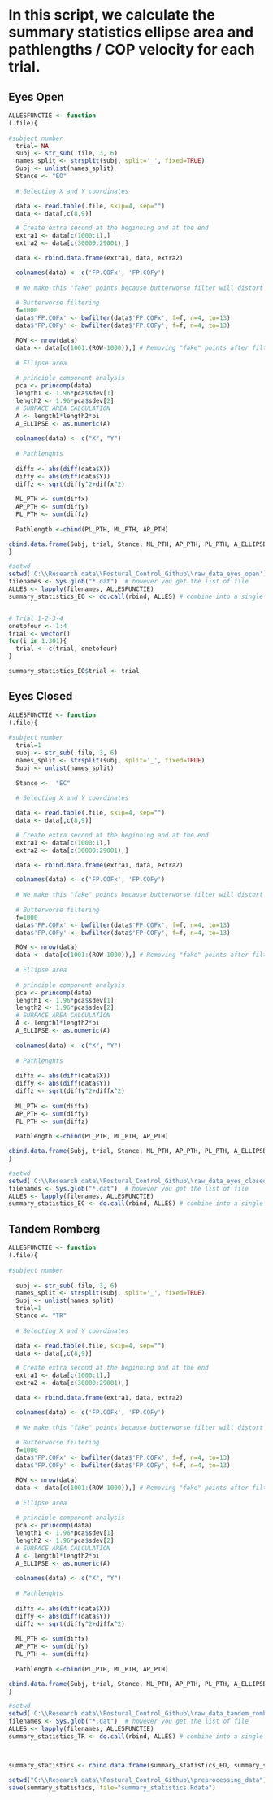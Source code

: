 # In this script, we calculate the summary statistics ellipse area and pathlengths / COP velocity for each trial. 

## Eyes Open
```r

ALLESFUNCTIE <- function
(.file){
  
#subject number
  trial= NA
  subj <- str_sub(.file, 3, 6)
  names_split <- strsplit(subj, split='_', fixed=TRUE)
  Subj <- unlist(names_split)
  Stance <- "EO"
  
  # Selecting X and Y coordinates

  data <- read.table(.file, skip=4, sep="")
  data <- data[,c(8,9)]

  # Create extra second at the beginning and at the end
  extra1 <- data[c(1000:1),]
  extra2 <- data[c(30000:29001),]

  data <- rbind.data.frame(extra1, data, extra2)

  colnames(data) <- c('FP.COFx', 'FP.COFy')
  
  # We make this "fake" points because butterworse filter will distort the first and last data points.
  
  # Butterworse filtering
  f=1000
  data$'FP.COFx' <- bwfilter(data$'FP.COFx', f=f, n=4, to=13)
  data$'FP.COFy' <- bwfilter(data$'FP.COFy', f=f, n=4, to=13)

  ROW <- nrow(data)
  data <- data[c(1001:(ROW-1000)),] # Removing "fake" points after filter application
  
  # Ellipse area 
  
  # principle component analysis
  pca <- princomp(data)
  length1 <- 1.96*pca$sdev[1]
  length2 <- 1.96*pca$sdev[2]
  # SURFACE AREA CALCULATION
  A <- length1*length2*pi
  A_ELLIPSE <- as.numeric(A)
  
  colnames(data) <- c("X", "Y")
  
  # Pathlenghts
  
  diffx <- abs(diff(data$X))
  diffy <- abs(diff(data$Y))
  diffz <- sqrt(diffy^2+diffx^2)
  
  ML_PTH <- sum(diffx)
  AP_PTH <- sum(diffy)
  PL_PTH <- sum(diffz)
  
  Pathlength <-cbind(PL_PTH, ML_PTH, AP_PTH)

cbind.data.frame(Subj, trial, Stance, ML_PTH, AP_PTH, PL_PTH, A_ELLIPSE)
}

#setwd
setwd('C:\\Research data\\Postural_Control_Github\\raw_data_eyes_open')
filenames <- Sys.glob("*.dat")  # however you get the list of file
ALLES <- lapply(filenames, ALLESFUNCTIE)
summary_statistics_EO <- do.call(rbind, ALLES) # combine into a single dataframe


# Trial 1-2-3-4
onetofour <- 1:4
trial <- vector()
for(i in 1:301){
  trial <- c(trial, onetofour)
}

summary_statistics_EO$trial <- trial


```


## Eyes Closed
```r


ALLESFUNCTIE <- function
(.file){
  
#subject number
  trial=1
  subj <- str_sub(.file, 3, 6)
  names_split <- strsplit(subj, split='_', fixed=TRUE)
  Subj <- unlist(names_split)
  
  Stance <-  "EC"
  
  # Selecting X and Y coordinates

  data <- read.table(.file, skip=4, sep="")
  data <- data[,c(8,9)]

  # Create extra second at the beginning and at the end
  extra1 <- data[c(1000:1),]
  extra2 <- data[c(30000:29001),]

  data <- rbind.data.frame(extra1, data, extra2)

  colnames(data) <- c('FP.COFx', 'FP.COFy')
  
  # We make this "fake" points because butterworse filter will distort the first and last data points.
  
  # Butterworse filtering
  f=1000
  data$'FP.COFx' <- bwfilter(data$'FP.COFx', f=f, n=4, to=13)
  data$'FP.COFy' <- bwfilter(data$'FP.COFy', f=f, n=4, to=13)

  ROW <- nrow(data)
  data <- data[c(1001:(ROW-1000)),] # Removing "fake" points after filter application
  
  # Ellipse area 
  
  # principle component analysis
  pca <- princomp(data)
  length1 <- 1.96*pca$sdev[1]
  length2 <- 1.96*pca$sdev[2]
  # SURFACE AREA CALCULATION
  A <- length1*length2*pi
  A_ELLIPSE <- as.numeric(A)
  
  colnames(data) <- c("X", "Y")
  
  # Pathlenghts
  
  diffx <- abs(diff(data$X))
  diffy <- abs(diff(data$Y))
  diffz <- sqrt(diffy^2+diffx^2)
  
  ML_PTH <- sum(diffx)
  AP_PTH <- sum(diffy)
  PL_PTH <- sum(diffz)
  
  Pathlength <-cbind(PL_PTH, ML_PTH, AP_PTH)

cbind.data.frame(Subj, trial, Stance, ML_PTH, AP_PTH, PL_PTH, A_ELLIPSE)
}

#setwd
setwd('C:\\Research data\\Postural_Control_Github\\raw_data_eyes_closed')
filenames <- Sys.glob("*.dat")  # however you get the list of file
ALLES <- lapply(filenames, ALLESFUNCTIE)
summary_statistics_EC <- do.call(rbind, ALLES) # combine into a single dataframe


```


## Tandem Romberg
```r


ALLESFUNCTIE <- function
(.file){
  
#subject number
  
  subj <- str_sub(.file, 3, 6)
  names_split <- strsplit(subj, split='_', fixed=TRUE)
  Subj <- unlist(names_split)
  trial=1
  Stance <- "TR"
  
  # Selecting X and Y coordinates

  data <- read.table(.file, skip=4, sep="")
  data <- data[,c(8,9)]

  # Create extra second at the beginning and at the end
  extra1 <- data[c(1000:1),]
  extra2 <- data[c(30000:29001),]

  data <- rbind.data.frame(extra1, data, extra2)

  colnames(data) <- c('FP.COFx', 'FP.COFy')
  
  # We make this "fake" points because butterworse filter will distort the first and last data points.
  
  # Butterworse filtering
  f=1000
  data$'FP.COFx' <- bwfilter(data$'FP.COFx', f=f, n=4, to=13)
  data$'FP.COFy' <- bwfilter(data$'FP.COFy', f=f, n=4, to=13)

  ROW <- nrow(data)
  data <- data[c(1001:(ROW-1000)),] # Removing "fake" points after filter application
  
  # Ellipse area 
  
  # principle component analysis
  pca <- princomp(data)
  length1 <- 1.96*pca$sdev[1]
  length2 <- 1.96*pca$sdev[2]
  # SURFACE AREA CALCULATION
  A <- length1*length2*pi
  A_ELLIPSE <- as.numeric(A)
  
  colnames(data) <- c("X", "Y")
  
  # Pathlenghts
  
  diffx <- abs(diff(data$X))
  diffy <- abs(diff(data$Y))
  diffz <- sqrt(diffy^2+diffx^2)
  
  ML_PTH <- sum(diffx)
  AP_PTH <- sum(diffy)
  PL_PTH <- sum(diffz)
  
  Pathlength <-cbind(PL_PTH, ML_PTH, AP_PTH)

cbind.data.frame(Subj, trial, Stance, ML_PTH, AP_PTH, PL_PTH, A_ELLIPSE)
}

#setwd
setwd('C:\\Research data\\Postural_Control_Github\\raw_data_tandem_romberg')
filenames <- Sys.glob("*.dat")  # however you get the list of file
ALLES <- lapply(filenames, ALLESFUNCTIE)
summary_statistics_TR <- do.call(rbind, ALLES) # combine into a single dataframe



summary_statistics <- rbind.data.frame(summary_statistics_EO, summary_statistics_EC, summary_statistics_TR)

setwd("C:\\Research data\\Postural_Control_Github\\preprocessing_data")
save(summary_statistics, file="summary_statistics.Rdata")


```

